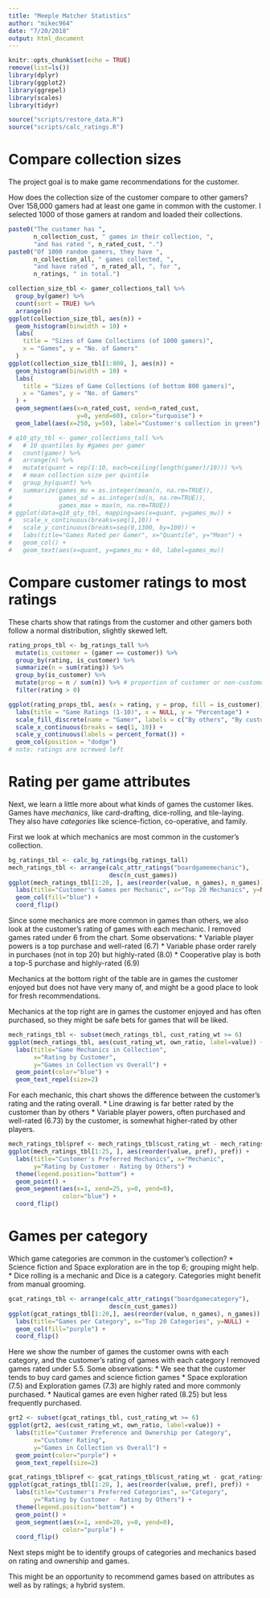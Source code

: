 ```yaml
---
title: "Meeple Matcher Statistics"
author: "mikec964"
date: "7/20/2018"
output: html_document
---
```


```r
knitr::opts_chunk$set(echo = TRUE)
remove(list=ls())
library(dplyr)
library(ggplot2)
library(ggrepel)
library(scales)
library(tidyr)

source("scripts/restore_data.R")
source("scripts/calc_ratings.R")
```

# Compare collection sizes
The project goal is to make game recommendations for the customer.

How does the collection size of the customer compare to other gamers? Over
158,000 gamers had at least one game in common with the customer. I selected
1000 of those gamers at random and loaded their collections.

```r
paste0("The customer has ",
       n_collection_cust, " games in their collection, ",
       "and has rated ", n_rated_cust, ".")
paste0("Of 1000 random gamers, they have ", 
       n_collection_all, " games collected, ",
       "and have rated ", n_rated_all, ", for ", 
       n_ratings, " in total.")

collection_size_tbl <- gamer_collections_tall %>%
  group_by(gamer) %>%
  count(sort = TRUE) %>%
  arrange(n)
ggplot(collection_size_tbl, aes(n)) +
  geom_histogram(binwidth = 10) +
  labs(
    title = "Sizes of Game Collections (of 1000 gamers)",
    x = "Games", y = "No. of Gamers"
  )
ggplot(collection_size_tbl[1:800, ], aes(n)) +
  geom_histogram(binwidth = 10) +
  labs(
    title = "Sizes of Game Collections (of bottom 800 gamers)",
    x = "Games", y = "No. of Gamers"
  ) +
  geom_segment(aes(x=n_rated_cust, xend=n_rated_cust, 
                   y=0, yend=60), color="turquoise") +
  geom_label(aes(x=250, y=50), label="Customer's collection in green")
```

```r
# q10_qty_tbl <- gamer_collections_tall %>%
#   # 10 quantiles by #games per gamer
#   count(gamer) %>%
#   arrange(n) %>%
#   mutate(quant = rep(1:10, each=ceiling(length(gamer)/10))) %>%
#   # mean collection size per quintile
#   group_by(quant) %>%
#   summarize(games_mu = as.integer(mean(n, na.rm=TRUE)),
#             games_sd = as.integer(sd(n, na.rm=TRUE)),
#             games_max = max(n, na.rm=TRUE))
# ggplot(data=q10_qty_tbl, mapping=aes(x=quant, y=games_mu)) +
#   scale_x_continuous(breaks=seq(1,10)) +
#   scale_y_continuous(breaks=seq(0,1300, by=100)) +
#   labs(title="Games Rated per Gamer", x="Quantile", y="Mean") +
#   geom_col() +
#   geom_text(aes(x=quant, y=games_mu + 60, label=games_mu))
```

# Compare customer ratings to most ratings
These charts show that ratings from the customer and other gamers both follow
a normal distribution, slightly skewed left.

```r
rating_props_tbl <- bg_ratings_tall %>%
  mutate(is_customer = (gamer == customer)) %>%
  group_by(rating, is_customer) %>%
  summarize(n = sum(rating)) %>%
  group_by(is_customer) %>%
  mutate(prop = n / sum(n)) %>% # proportion of customer or non-customer votes
  filter(rating > 0)

ggplot(rating_props_tbl, aes(x = rating, y = prop, fill = is_customer)) +
  labs(title = "Game Ratings (1-10)", x = NULL, y = "Percentage") +
  scale_fill_discrete(name = "Gamer", labels = c("By others", "By customer")) +
  scale_x_continuous(breaks = seq(1, 10)) +
  scale_y_continuous(labels = percent_format()) +
  geom_col(position = "dodge")
# note: ratings are screwed left
```



# Rating per game attributes
Next, we learn a little more about what kinds of games the customer likes.
Games have *mechanics*, like card-drafting, dice-rolling, and tile-laying. They
also have *categories* like science-fiction, co-operative, and family.

First we look at which mechanics are most common in the customer's collection.

```r
bg_ratings_tbl <- calc_bg_ratings(bg_ratings_tall)
mech_ratings_tbl <- arrange(calc_attr_ratings("boardgamemechanic"),
                            desc(n_cust_games))
ggplot(mech_ratings_tbl[1:20, ], aes(reorder(value, n_games), n_games)) +
  labs(title="Customer's Games per Mechanic", x="Top 20 Mechanics", y=NULL) +
  geom_col(fill="blue") +
  coord_flip()
```

Since some mechanics are more common in games than others, we also look at the
customer's rating of games with each mechanic. I removed games rated under 6
from the chart. Some observations:
* Variable player powers is a top purchase and well-rated (6.7)
* Variable phase order rarely in purchases (not in top 20) but highly-rated (8.0)
* Cooperative play is both a top-5 purchase and highly-rated (6.9)

Mechanics at the bottom right of the table are in games the customer enjoyed
but does not have very many of, and might be a good place to look for fresh
recommendations.

Mechanics at the top right are in games the customer enjoyed and has often
purchased, so they might be safe bets for games that will be liked.

```r
mech_ratings_tbl <- subset(mech_ratings_tbl, cust_rating_wt >= 6)
ggplot(mech_ratings_tbl, aes(cust_rating_wt, own_ratio, label=value)) +
  labs(title="Game Mechanics in Collection", 
       x="Rating by Customer", 
       y="Games in Collection vs Overall") +
  geom_point(color="blue") +
  geom_text_repel(size=2)
```

For each mechanic, this chart shows the difference between the
customer's rating and the rating overall.
* Line drawing is far better rated by the customer than by others
* Variable player powers, often purchased and well-rated (6.73) by the customer,
is somewhat higher-rated by other players.

```r
mech_ratings_tbl$pref <- mech_ratings_tbl$cust_rating_wt - mech_ratings_tbl$all_ratings_wt
ggplot(mech_ratings_tbl[1:25, ], aes(reorder(value, pref), pref)) +
  labs(title="Customer's Preferred Mechanics", x="Mechanic", 
       y="Rating by Customer - Rating by Others") +
  theme(legend.position="bottom") +
  geom_point() +
  geom_segment(aes(x=1, xend=25, y=0, yend=0), 
               color="blue") +
  coord_flip()
```



# Games per category
Which game categories are common in the customer's collection?
* Science fiction and Space exploration are in the top 6; grouping might help.
* Dice rolling is a mechanic and Dice is a category. Categories might benefit
from manual grooming.


```r
gcat_ratings_tbl <- arrange(calc_attr_ratings("boardgamecategory"),
                            desc(n_cust_games))
ggplot(gcat_ratings_tbl[1:20,], aes(reorder(value, n_games), n_games)) +
  labs(title="Games per Category", x="Top 20 Categories", y=NULL) +
  geom_col(fill="purple") +
  coord_flip()
```

Here we show the number of games the customer owns with each category, and the
customer's rating of games with each category I removed games rated under
5.5. Some observations:
* We see that the customer tends to buy card games and science fiction games
* Space exploration (7.5) and Exploration games (7.3) are highly rated and
more commonly purchased.
* Nautical games are even higher rated (8.25) but less frequently purchased.

```r
grt2 <- subset(gcat_ratings_tbl, cust_rating_wt >= 6)
ggplot(grt2, aes(cust_rating_wt, own_ratio, label=value)) +
  labs(title="Customer Preference and Ownership per Category", 
       x="Customer Rating", 
       y="Games in Collection vs Overall") +
  geom_point(color="purple") +
  geom_text_repel(size=2)
```




```r
gcat_ratings_tbl$pref <- gcat_ratings_tbl$cust_rating_wt - gcat_ratings_tbl$all_ratings_wt
ggplot(gcat_ratings_tbl[1:20, ], aes(reorder(value, pref), pref)) +
  labs(title="Customer's Preferred Categories", x="Category", 
       y="Rating by Customer - Rating by Others") +
  theme(legend.position="bottom") +
  geom_point() +
  geom_segment(aes(x=1, xend=20, y=0, yend=0),
               color="purple") +
  coord_flip()
```


Next steps might be to identify groups of categories and mechanics based on
rating and ownership and games.

This might be an opportunity to recommend games based on attributes as well as
by ratings; a hybrid system.

